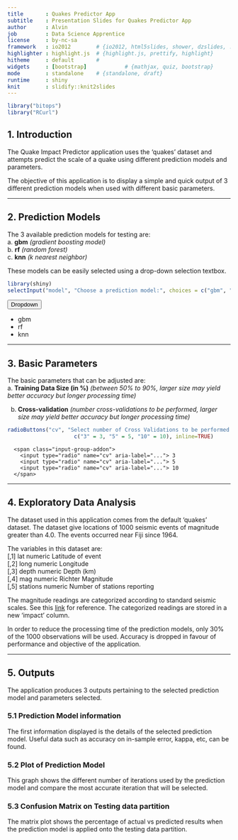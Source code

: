 ```yaml
---
title       : Quakes Predictor App
subtitle    : Presentation Slides for Quakes Predictor App
author      : Alvin
job         : Data Science Apprentice
license     : by-nc-sa
framework   : io2012        # {io2012, html5slides, shower, dzslides, ...}
highlighter : highlight.js  # {highlight.js, prettify, highlight}
hitheme     : default       # 
widgets     : [bootstrap]            # {mathjax, quiz, bootstrap}
mode        : standalone    # {standalone, draft}
runtime     : shiny
knit        : slidify::knit2slides
--- 
```

``` r
library("bitops")
library("RCurl")
```

## 1. Introduction  
  
The Quake Impact Predictor application uses the 'quakes' dataset and attempts predict the scale of a quake using different prediction models and parameters.  
  
The objective of this application is to display a simple and quick output of 3 different prediction models when used with different basic parameters.  

---
  
## 2. Prediction Models

The 3 available prediction models for testing are:  
a. **gbm** *(gradient boosting model)*  
b. **rf** *(random forest)*  
c. **knn** *(k nearest neighbor)*  
  
These models can be easily selected using a drop-down selection textbox.  

``` r
library(shiny)
selectInput("model", "Choose a prediction model:", choices = c("gbm", "rf", "knn"))
```

<div class="dropdown">
  <button class="btn btn-default dropdown-toggle" type="button" id="dropdownMenu1" data-toggle="dropdown" aria-expanded="true">
    Dropdown
  </button>
  <ul class="dropdown-menu" role="menu" aria-labelledby="dropdownMenu1">
    <li role="presentation">gbm</li>
    <li role="presentation">rf</li>
    <li role="presentation">knn</li>
  </ul>
</div>

---  
  
## 3. Basic Parameters 
  
The basic parameters that can be adjusted are:  
a. **Training Data Size (in %)** *(between 50% to 90%, larger size may yield better accuracy but longer processing time)*  
  
b. **Cross-validation** *(number cross-validations to be performed, larger size may yield better accuracy but longer processing time)*  
  
``` r
radioButtons("cv", "Select number of Cross Validations to be performed:",
                     c("3" = 3, "5" = 5, "10" = 10), inline=TRUE)
```

<div class="input-group">
      <span class="input-group-addon">
        <input type="radio" name="cv" aria-label="..."> 3
        <input type="radio" name="cv" aria-label="..."> 5
        <input type="radio" name="cv" aria-label="..."> 10
      </span>
</div>

---  
  
## 4. Exploratory Data Analysis  

The dataset used in this application comes from the default 'quakes' dataset. The dataset give locations of 1000 seismic events of magnitude greater than 4.0. The events occurred near Fiji since 1964.  
  
The variables in this dataset are:  
[,1]    lat    numeric	Latitude of event  
[,2]	long	numeric	Longitude  
[,3]	depth	numeric	Depth (km)  
[,4]	mag	numeric	Richter Magnitude  
[,5]	stations	numeric	Number of stations reporting  
  
The magnitude readings are categorized according to standard seismic scales. See this [link](http://en.wikipedia.org/wiki/Richter_magnitude_scale) for reference. The categorized readings are stored in a new 'impact' column.  
  
In order to reduce the processing time of the prediction models, only 30% of the 1000 observations will be used. Accuracy is dropped in favour of performance and objective of the application.  

---  
  
## 5. Outputs  

The application produces 3 outputs pertaining to the selected prediction model and parameters selected.  
  
### 5.1 Prediction Model information  
The first information displayed is the details of the selected prediction model. Useful data such as accuracy on in-sample error, kappa, etc, can be found.  
  
### 5.2 Plot of Prediction Model  
This graph shows the different number of iterations used by the prediction model and compare the most accurate iteration that will be selected.  
  
### 5.3 Confusion Matrix on Testing data partition  
The matrix plot shows the percentage of actual vs predicted results when the prediction model is applied onto the testing data partition.


